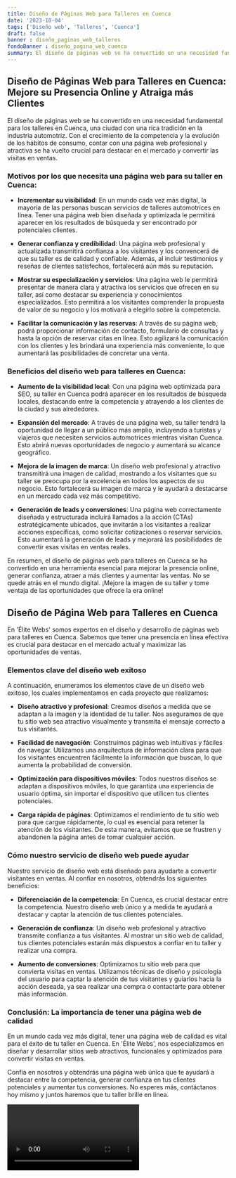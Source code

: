 ```yaml
---
title: Diseño de Páginas Web para Talleres en Cuenca
date: '2023-10-04'
tags: ['Diseño web', 'Talleres', 'Cuenca']
draft: false
banner : diseño_paginas_web_talleres
fondoBanner : diseño_pagina_web_cuenca
summary: El diseño de páginas web se ha convertido en una necesidad fundamental para los talleres en Cuenca, una ciudad con una rica tradición en la industria automotriz. Con el crecimiento de la competencia y la evolución de los hábitos de consumo, contar con una página web profesional y atractiva se ha vuelto crucial para destacar en el mercado y convertir las visitas en ventas.
---
```


## Diseño de Páginas Web para Talleres en Cuenca: Mejore su Presencia Online y Atraiga más Clientes

El diseño de páginas web se ha convertido en una necesidad fundamental para los talleres en Cuenca, una ciudad con una rica tradición en la industria automotriz. Con el crecimiento de la competencia y la evolución de los hábitos de consumo, contar con una página web profesional y atractiva se ha vuelto crucial para destacar en el mercado y convertir las visitas en ventas.

### Motivos por los que necesita una página web para su taller en Cuenca:

- **Incrementar su visibilidad**: En un mundo cada vez más digital, la mayoría de las personas buscan servicios de talleres automotrices en línea. Tener una página web bien diseñada y optimizada le permitirá aparecer en los resultados de búsqueda y ser encontrado por potenciales clientes.

- **Generar confianza y credibilidad**: Una página web profesional y actualizada transmitirá confianza a los visitantes y los convencerá de que su taller es de calidad y confiable. Además, al incluir testimonios y reseñas de clientes satisfechos, fortalecerá aún más su reputación.

- **Mostrar su especialización y servicios**: Una página web le permitirá presentar de manera clara y atractiva los servicios que ofrecen en su taller, así como destacar su experiencia y conocimientos especializados. Esto permitirá a los visitantes comprender la propuesta de valor de su negocio y los motivará a elegirlo sobre la competencia.

- **Facilitar la comunicación y las reservas**: A través de su página web, podrá proporcionar información de contacto, formulario de consultas y hasta la opción de reservar citas en línea. Esto agilizará la comunicación con los clientes y les brindará una experiencia más conveniente, lo que aumentará las posibilidades de concretar una venta.

### Beneficios del diseño web para talleres en Cuenca:

- **Aumento de la visibilidad local**: Con una página web optimizada para SEO, su taller en Cuenca podrá aparecer en los resultados de búsqueda locales, destacando entre la competencia y atrayendo a los clientes de la ciudad y sus alrededores.

- **Expansión del mercado**: A través de una página web, su taller tendrá la oportunidad de llegar a un público más amplio, incluyendo a turistas y viajeros que necesiten servicios automotrices mientras visitan Cuenca. Esto abrirá nuevas oportunidades de negocio y aumentará su alcance geográfico.

- **Mejora de la imagen de marca**: Un diseño web profesional y atractivo transmitirá una imagen de calidad, mostrando a los visitantes que su taller se preocupa por la excelencia en todos los aspectos de su negocio. Esto fortalecerá su imagen de marca y le ayudará a destacarse en un mercado cada vez más competitivo.

- **Generación de leads y conversiones**: Una página web correctamente diseñada y estructurada incluirá llamados a la acción (CTAs) estratégicamente ubicados, que invitarán a los visitantes a realizar acciones específicas, como solicitar cotizaciones o reservar servicios. Esto aumentará la generación de leads y mejorará las posibilidades de convertir esas visitas en ventas reales.

En resumen, el diseño de páginas web para talleres en Cuenca se ha convertido en una herramienta esencial para mejorar la presencia online, generar confianza, atraer a más clientes y aumentar las ventas. No se quede atrás en el mundo digital. ¡Mejore la imagen de su taller y tome ventaja de las oportunidades que ofrece la era online!

<GifSeo />

<Cta />

## Diseño de Página Web para Talleres en Cuenca

En 'Élite Webs' somos expertos en el diseño y desarrollo de páginas web para talleres en Cuenca. Sabemos que tener una presencia en línea efectiva es crucial para destacar en el mercado actual y maximizar las oportunidades de ventas.

### Elementos clave del diseño web exitoso

A continuación, enumeramos los elementos clave de un diseño web exitoso, los cuales implementamos en cada proyecto que realizamos:

- **Diseño atractivo y profesional**: Creamos diseños a medida que se adaptan a la imagen y la identidad de tu taller. Nos aseguramos de que tu sitio web sea atractivo visualmente y transmita el mensaje correcto a tus visitantes.

- **Facilidad de navegación**: Construimos páginas web intuitivas y fáciles de navegar. Utilizamos una arquitectura de información clara para que los visitantes encuentren fácilmente la información que buscan, lo que aumenta la probabilidad de conversión.

- **Optimización para dispositivos móviles**: Todos nuestros diseños se adaptan a dispositivos móviles, lo que garantiza una experiencia de usuario óptima, sin importar el dispositivo que utilicen tus clientes potenciales.

- **Carga rápida de páginas**: Optimizamos el rendimiento de tu sitio web para que cargue rápidamente, lo cual es esencial para retener la atención de los visitantes. De esta manera, evitamos que se frustren y abandonen la página antes de tomar cualquier acción.

### Cómo nuestro servicio de diseño web puede ayudar

Nuestro servicio de diseño web está diseñado para ayudarte a convertir visitantes en ventas. Al confiar en nosotros, obtendrás los siguientes beneficios:

- **Diferenciación de la competencia**: En Cuenca, es crucial destacar entre la competencia. Nuestro diseño web único y a medida te ayudará a destacar y captar la atención de tus clientes potenciales.

- **Generación de confianza**: Un diseño web profesional y atractivo transmite confianza a tus visitantes. Al mostrar un sitio web de calidad, tus clientes potenciales estarán más dispuestos a confiar en tu taller y realizar una compra.

- **Aumento de conversiones**: Optimizamos tu sitio web para que convierta visitas en ventas. Utilizamos técnicas de diseño y psicología del usuario para captar la atención de tus visitantes y guiarlos hacia la acción deseada, ya sea realizar una compra o contactarte para obtener más información.

### Conclusión: La importancia de tener una página web de calidad

En un mundo cada vez más digital, tener una página web de calidad es vital para el éxito de tu taller en Cuenca. En 'Élite Webs', nos especializamos en diseñar y desarrollar sitios web atractivos, funcionales y optimizados para convertir visitas en ventas.

Confía en nosotros y obtendrás una página web única que te ayudará a destacar entre la competencia, generar confianza en tus clientes potenciales y aumentar tus conversiones. No esperes más, contáctanos hoy mismo y juntos haremos que tu taller brille en línea.

<Video />

<CtaBot job='Talleres' city='Cuenca'/>

<Gmaps query='Cuenca+españa+maps' />